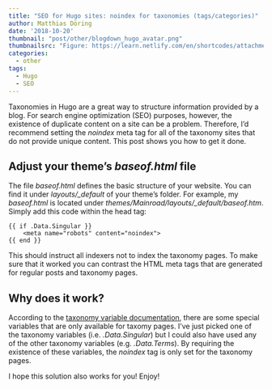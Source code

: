 ```yaml
---
title: "SEO for Hugo sites: noindex for taxonomies (tags/categories)" 
author: Matthias Döring
date: '2018-10-20'
thumbnail: "post/other/blogdown_hugo_avatar.png"
thumbnailsrc: "Figure: https://learn.netlify.com/en/shortcodes/attachments/"
categories:
  - other
tags:
  - Hugo
  - SEO
---
```


Taxonomies in Hugo are a great way to structure information provided by a blog. For search engine optimization (SEO) purposes, however, the existence of duplicate content on a site can be a problem. Therefore, I'd recommend setting the *noindex* meta tag for all of the taxonomy sites that do not provide unique content. This post shows you how to get it done. 
<!--more-->

## Adjust your theme's *baseof.html* file

The file *baseof.html* defines the basic structure of your website. You can find it under *layouts/\_default* of your theme's folder. For example, my *baseof.html* is located under *themes/Mainroad/layouts/\_default/baseof.htm*. Simply add this code within the head tag:

```
{{ if .Data.Singular }}
    <meta name="robots" content="noindex">
{{ end }}
```

This should instruct all indexers not to index the taxonomy pages. To make sure that it worked you can contrast the HTML meta tags that are generated for regular posts and taxonomy pages.

## Why does it work?

According to the [taxonomy variable documentation](https://gohugo.io/variables/taxonomy/#example-usage-of-site-taxonomies), there are some special variables that are only available for taxomy pages. I've just picked one of the taxonomy variables (i.e. *.Data.Singular*) but I could also have used any of the other taxonomy variables (e.g. *.Data.Terms*). By requiring the existence of these variables, the *noindex* tag is only set for the taxonomy pages.

I hope this solution also works for you! Enjoy!
